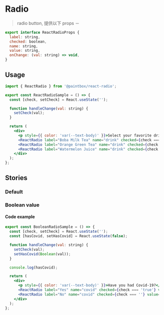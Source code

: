 
<Meta title="React/Form/Radio/Doc" />

# Radio

> radio button, 提供以下 props －

```javascript
export interface ReactRadioProps {
  label: string,
  checked: boolean,
  name: string,
  value: string,
  onChange: (val: string) => void,
}
```

## Usage

```jsx
import { ReactRadio } from '@paintbox/react-radio';

export const ReactRadioSample = () => {
  const [check, setCheck] = React.useState('');

  function handleChange(val: string) {
    setCheck(val);
  }

  return (
    <div>
      <p style={{ color: 'var(--text-body)' }}>Select your favorite drink:</p>
      <ReactRadio label="Boba Milk Tea" name="drink" checked={check === 'boba'} value="boba" onChange={handleChange} />
      <ReactRadio label="Orange Green Tea" name="drink" checked={check === 'orange'} value="orange" onChange={handleChange} />
      <ReactRadio label="Watermelon Juice" name="drink" checked={check === 'watermelon'} value="watermelon" onChange={handleChange} />
    </div>
  );
};
```

## Stories
### Default

<Canvas>
  <Story name="Default">
    <ReactRadioSample />
  </Story>
</Canvas>

### Boolean value
#### Code example

```jsx
export const BooleanRadioSample = () => {
  const [check, setCheck] = React.useState('');
  const [hasCovid, setHasCovid] = React.useState(false);

  function handleChange(val: string) {
    setCheck(val);
    setHasCovid(Boolean(val));
  }

  console.log(hasCovid);

  return (
    <div>
      <p style={{ color: 'var(--text-body)' }}>Have you had Covid-19?</p>
      <ReactRadio label="Yes" name="covid" checked={check === 'true'} value="true" onChange={handleChange} />
      <ReactRadio label="No" name="covid" checked={check === ''} value="" onChange={handleChange} />
    </div>
  );
};
```

<Canvas>
  <Story name="Boolean value">
    <BooleanRadioSample />
  </Story>
</Canvas>